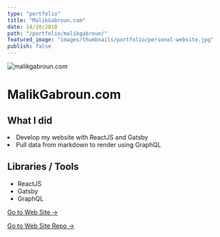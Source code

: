 ```yaml
---
type: "portfolio"
title: "MalikGabroun.com"
date: 14/10/2018
path: "/portfolio/malikgabroun/"
featured_image: "images/thumbnails/portfolio/personal-website.jpg"
publish: false
---
```


![malikgabroun.com](./personal-website.jpg)

<div class="content">
<h1> MalikGabroun.com</h1>

## What I did

<div class="description">
  <li> Develop my website with ReactJS and Gatsby</li>
  <li> Pull data from markdown to render using GraphQL </li>
</div>

## Libraries / Tools

- <div class="react">ReactJS</div>
- <div class="gatsby">Gatsby</div>
- <div class="graphql">GraphQL</div>

[Go to Web Site →](https://malikgabroun.com/)

[Go to Web Site Repo →](https://github.com/gabroun/malikgabroun)

</div>
